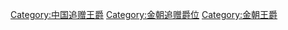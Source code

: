 [[Category:中国追赠王爵|Category:中国追赠王爵]]
[[Category:金朝追赠爵位|Category:金朝追赠爵位]]
[[Category:金朝王爵|Category:金朝王爵]]
